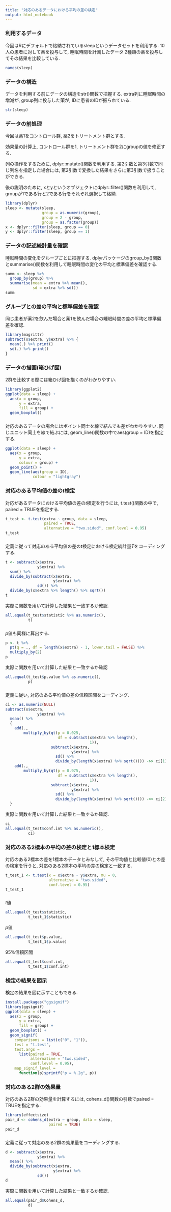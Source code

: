 ```yaml
---
title: "対応のあるデータにおける平均の差の検定"
output: html_notebook
---
```


### 利用するデータ

今回はRにデフォルトで格納されているsleepというデータセットを利用する.
10人の患者に対して薬を投与して, 睡眠時間を計測したデータ
2種類の薬を投与してその結果を比較している.

```r
names(sleep)
```

### データの構造

データを利用する前にデータの構造をstr()関数で把握する.
extra列に睡眠時間の増減が, group列に投与した薬が, IDに患者のIDが振られている.

```r
str(sleep)
```

### データの前処理

今回は薬1をコントロール群, 薬2をトリートメント群とする.

効果量の計算上, コントロール群を1, トリートメント群を2にgroupの値を修正する.

列の操作をするために, dplyr::mutate()関数を利用する.
第2引数と第3引数で同じ列名を指定した場合には, 第2引数で変換した結果をさらに第3引数で扱うことができる.

後の説明のために, xとyというオブジェクトにdplyr::filter()関数を利用して, groupが1である行と2である行をそれぞれ選択して格納.

```r
library(dplyr)
sleep <- mutate(sleep,
                group = as.numeric(group),
                group = 2 - group,
                group = as.factor(group))
x <- dplyr::filter(sleep, group == 0)
y <- dplyr::filter(sleep, group == 1)
```

### データの記述統計量を確認

睡眠時間の変化をグループごとに把握する.
dplyrパッケージのgroup_by()関数とsummarise()関数を利用して睡眠時間の変化の平均と標準偏差を確認する.

```r
summ <- sleep %>% 
  group_by(group) %>% 
  summarise(mean = extra %>% mean(),
            sd = extra %>% sd())
summ
```

### グループとの差の平均と標準偏差を確認

同じ患者が薬2を飲んだ場合と薬1を飲んだ場合の睡眠時間の差の平均と標準偏差を確認.

```r
library(magrittr)
subtract(x$extra, y$extra) %>% {
  mean(.) %>% print()
  sd(.) %>% print()
}
```

### データの描画(箱ひげ図)

2群を比較する際には箱ひげ図を描くのがわかりやすい.

```r
library(ggplot2)
ggplot(data = sleep) +
  aes(x = group, 
      y = extra, 
      fill = group) +
  geom_boxplot()
```

###

対応のあるデータの場合にはポイント同士を線で結んでも差がわかりやすい.
同じユニット同士を線で結ぶには, geom_line()関数の中でaes(group = ID)を指定する.

```r
ggplot(data = sleep) +
  aes(x = group, 
      y = extra, 
      colour = group) +
  geom_point() +
  geom_line(aes(group = ID),
            colour = "lightgray")
```


### 対応のある平均値の差の$t$検定

対応があるデータにおける平均値の差の$t$検定を行うには, t.test()関数の中で, paired = TRUEを指定する.

```r
t_test <- t.test(extra ~ group, data = sleep, 
                 paired = TRUE,
                 alternative = "two.sided", conf.level = 0.95)
t_test
```

###

定義に従って対応のある平均値の差の$t$検定における検定統計量$T$をコーディングする.

```r
t <- subtract(x$extra,
              y$extra) %>% 
  sum() %>% 
  divide_by(subtract(x$extra,
                     y$extra) %>% 
              sd()) %>% 
  divide_by(x$extra %>% length() %>% sqrt())
t
```

実際に関数を用いて計算した結果と一致するか確認.

```r
all.equal(t_test$statistic %>% as.numeric(),
          t)
```

### 

$p$値も同様に算出する.

```r
p <- t %>%
  pt(q = ., df = length(x$extra) - 1, lower.tail = FALSE) %>% 
  multiply_by(2)
p
```

実際に関数を用いて計算した結果と一致するか確認

```r
all.equal(t_test$p.value %>% as.numeric(),
          p)
```

###

定義に従い, 対応のある平均値の差の信頼区間をコーディング.

```r
ci <- as.numeric(NULL)
subtract(x$extra,
              y$extra) %>% 
  mean() %>% 
  {
    add(.,
        multiply_by(qt(p = 0.025, 
                       df = subtract(x$extra %>% length(),
                                     1)),
                    subtract(x$extra,
                             y$extra) %>%
                      sd() %>% 
                      divide_by(length(x$extra) %>% sqrt()))) ->> ci[1]
    add(.,
        multiply_by(qt(p = 0.975, 
                       df = subtract(x$extra %>% length(),
                                     1)),
                    subtract(x$extra,
                             y$extra) %>%
                      sd() %>% 
                      divide_by(length(x$extra) %>% sqrt()))) ->> ci[2]
  }
```

実際に関数を用いて計算した結果と一致するか確認.

```r
ci
all.equal(t_test$conf.int %>% as.numeric(),
          ci)
```

### 対応のある2標本の平均の差の検定と1標本検定

対応のある2標本の差を1標本のデータとみなして, その平均値と比較値(0)との差の検定を行うと, 対応のある2標本の平均の差の検定と一致する.

```r
t_test_1 <- t.test(x = x$extra - y$extra, mu = 0, 
                   alternative = "two.sided", 
                   conf.level = 0.95)
t_test_1
```

###

$t$値

```r
all.equal(t_test$statistic,
          t_test_1$statistic)
```

$p$値

```r
all.equal(t_test$p.value,
          t_test_1$p.value)
```

95%信頼区間

```r
all.equal(t_test$conf.int,
          t_test_1$conf.int)
```

### 検定の結果を図示

検定の結果を図に示すこともできる.

```r
install.packages("ggsignif")
library(ggsignif)
ggplot(data = sleep) +
  aes(x = group,
      y = extra,
      fill = group) +
  geom_boxplot() +
  geom_signif(
    comparisons = list(c("0", "1")),
    test = "t.test",
    test.args = 
      list(paired = TRUE,
           alternative = "two.sided", 
           conf.level = 0.95),
    map_signif_level = 
      function(p)sprintf("p = %.2g", p))
```


### 対応のある2群の効果量

対応のある2群の効果量を計算するには, cohens_d()関数の引数でpaired = TRUEを指定する.

```r
library(effectsize)
pair_d <- cohens_d(extra ~ group, data = sleep,
                   paired = TRUE)
pair_d
```

###

定義に従って対応のある2群の効果量をコーディングする.

```r
d <- subtract(x$extra,
              y$extra) %>% 
  mean() %>% 
  divide_by(subtract(x$extra,
                     y$extra) %>% 
              sd())
d
```

実際に関数を用いて計算した結果と一致するか確認.

```r
all.equal(pair_d$Cohens_d,
          d)
```
